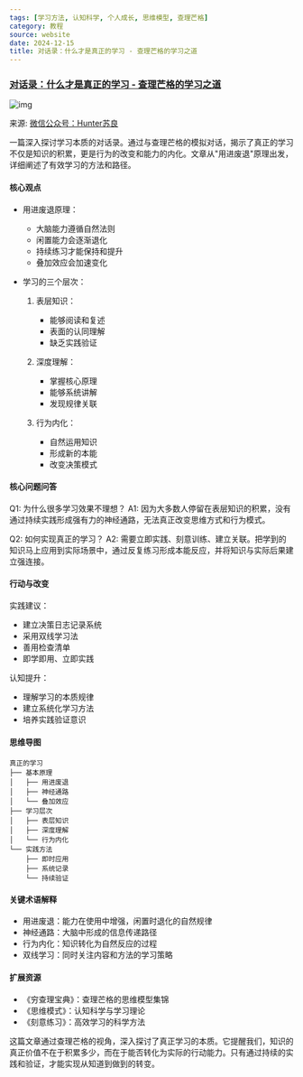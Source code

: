 ```yaml
---
tags: [学习方法, 认知科学, 个人成长, 思维模型, 查理芒格]
category: 教程
source: website
date: 2024-12-15
title: 对话录：什么才是真正的学习 - 查理芒格的学习之道
---
```


### [对话录：什么才是真正的学习 - 查理芒格的学习之道](https://mp.weixin.qq.com/s/apcrKuXvkj9-nqh8xfiV1g)

![img](https://img.mengpeng.tech/i/2024/12/14/675d47b315c05.webp)

来源: [微信公众号：Hunter苏良](https://mp.weixin.qq.com/s/apcrKuXvkj9-nqh8xfiV1g)

一篇深入探讨学习本质的对话录。通过与查理芒格的模拟对话，揭示了真正的学习不仅是知识的积累，更是行为的改变和能力的内化。文章从"用进废退"原理出发，详细阐述了有效学习的方法和路径。

#### 核心观点
- 用进废退原理：
  - 大脑能力遵循自然法则
  - 闲置能力会逐渐退化
  - 持续练习才能保持和提升
  - 叠加效应会加速变化

- 学习的三个层次：
  1. 表层知识：
     - 能够阅读和复述
     - 表面的认同理解
     - 缺乏实践验证
  
  2. 深度理解：
     - 掌握核心原理
     - 能够系统讲解
     - 发现规律关联
  
  3. 行为内化：
     - 自然运用知识
     - 形成新的本能
     - 改变决策模式

#### 核心问题问答
Q1: 为什么很多学习效果不理想？
A1: 因为大多数人停留在表层知识的积累，没有通过持续实践形成强有力的神经通路，无法真正改变思维方式和行为模式。

Q2: 如何实现真正的学习？
A2: 需要立即实践、刻意训练、建立关联。把学到的知识马上应用到实际场景中，通过反复练习形成本能反应，并将知识与实际后果建立强连接。

#### 行动与改变
实践建议：
- 建立决策日志记录系统
- 采用双线学习法
- 善用检查清单
- 即学即用、立即实践

认知提升：
- 理解学习的本质规律
- 建立系统化学习方法
- 培养实践验证意识

#### 思维导图
```
真正的学习
├── 基本原理
│   ├── 用进废退
│   ├── 神经通路
│   └── 叠加效应
├── 学习层次
│   ├── 表层知识
│   ├── 深度理解
│   └── 行为内化
└── 实践方法
    ├── 即时应用
    ├── 系统记录
    └── 持续验证
```

#### 关键术语解释
- 用进废退：能力在使用中增强，闲置时退化的自然规律
- 神经通路：大脑中形成的信息传递路径
- 行为内化：知识转化为自然反应的过程
- 双线学习：同时关注内容和方法的学习策略

#### 扩展资源
- 《穷查理宝典》：查理芒格的思维模型集锦
- 《思维模式》：认知科学与学习理论
- 《刻意练习》：高效学习的科学方法

这篇文章通过查理芒格的视角，深入探讨了真正学习的本质。它提醒我们，知识的真正价值不在于积累多少，而在于能否转化为实际的行动能力。只有通过持续的实践和验证，才能实现从知道到做到的转变。 